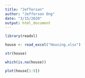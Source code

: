 ```yaml
---
title: "Jefferson"
author: "Jefferson Ong"
date: "3/15/2020"
output: html_document
---
```


```r
library(readxl)

house <- read_excel("Housing.xlsx")
```

```r
str(house)
```

```r
which(is.na(house))
```

```r
plot(house[1:9])
```

